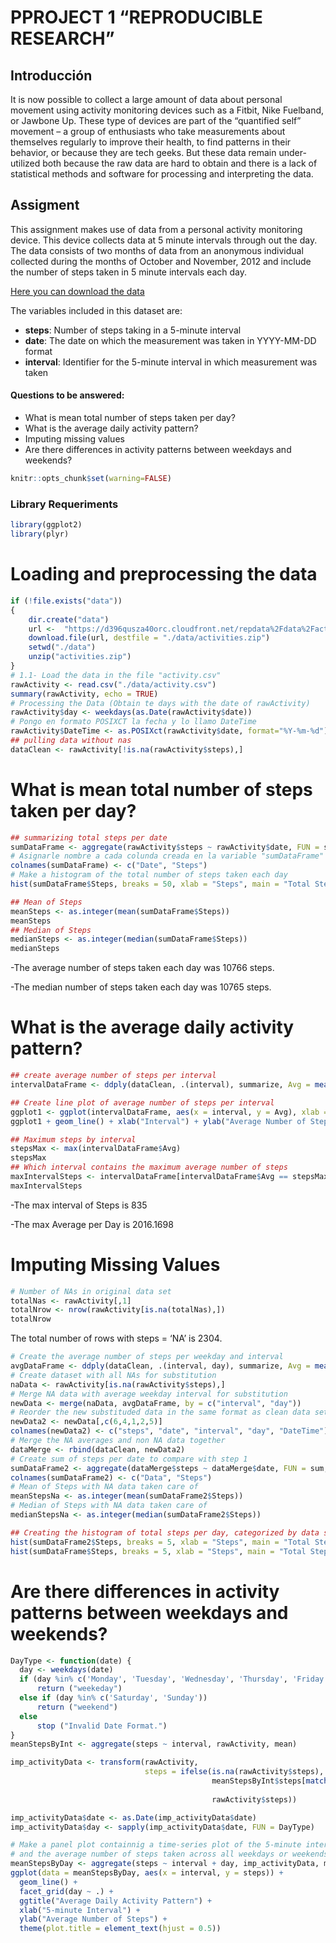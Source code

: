 # PPROJECT 1 "REPRODUCIBLE RESEARCH"
## Introducción
It is now possible to collect a large amount of data about personal movement using activity monitoring devices such as a Fitbit, Nike Fuelband, or Jawbone Up. These type of devices are part of the “quantified self” movement – a group of enthusiasts who take measurements about themselves regularly to improve their health, to find patterns in their behavior, or because they are tech geeks. But these data remain under-utilized both because the raw data are hard to obtain and there is a lack of statistical methods and software for processing and interpreting the data.

## Assigment 
This assignment makes use of data from a personal activity monitoring device. This device collects data at 5 minute intervals through out the day. The data consists of two months of data from an anonymous individual collected during the months of October and November, 2012 and include the number of steps taken in 5 minute intervals each day.

[Here you can download the data](https://d396qusza40orc.cloudfront.net/repdata%2Fdata%2Factivity.zip)

The variables included in this dataset are:

- **steps**: Number of steps taking in a 5-minute interval  
- **date**: The date on which the measurement was taken in YYYY-MM-DD format
- **interval**: Identifier for the 5-minute interval in which measurement was taken


#### Questions to be answered:

- What is mean total number of steps taken per day?
- What is the average daily activity pattern?
- Imputing missing values
- Are there differences in activity patterns between weekdays and weekends?
```r
knitr::opts_chunk$set(warning=FALSE)
```
### Library Requeriments 
```r
library(ggplot2)
library(plyr)
```
# Loading and preprocessing the data
```r
if (!file.exists("data"))
{
    dir.create("data")
    url <-  "https://d396qusza40orc.cloudfront.net/repdata%2Fdata%2Factivity.zip"
    download.file(url, destfile = "./data/activities.zip")
    setwd("./data")
    unzip("activities.zip")
}
# 1.1- Load the data in the file "activity.csv"
rawActivity <- read.csv("./data/activity.csv")
summary(rawActivity, echo = TRUE)
# Processing the Data (Obtain te days with the date of rawActivity)
rawActivity$day <- weekdays(as.Date(rawActivity$date))
# Pongo en formato POSIXCT la fecha y lo llamo DateTime
rawActivity$DateTime <- as.POSIXct(rawActivity$date, format="%Y-%m-%d")
## pulling data without nas
dataClean <- rawActivity[!is.na(rawActivity$steps),]
```

# What is mean total number of steps taken per day?
```r
## summarizing total steps per date
sumDataFrame <- aggregate(rawActivity$steps ~ rawActivity$date, FUN = sum,)
# Asignarle nombre a cada colunda creada en la variable "sumDataFrame"
colnames(sumDataFrame) <- c("Date", "Steps")
# Make a histogram of the total number of steps taken each day
hist(sumDataFrame$Steps, breaks = 50, xlab = "Steps", main = "Total Steps per Day", col = "black", echo = TRUE)
```
```r
## Mean of Steps
meanSteps <- as.integer(mean(sumDataFrame$Steps))
meanSteps
## Median of Steps
medianSteps <- as.integer(median(sumDataFrame$Steps))
medianSteps
```
-The average number of steps taken each day was 10766 steps.

-The median number of steps taken each day was 10765 steps.

# What is the average daily activity pattern?
```r
## create average number of steps per interval
intervalDataFrame <- ddply(dataClean, .(interval), summarize, Avg = mean(steps))
```
```r
## Create line plot of average number of steps per interval
ggplot1 <- ggplot(intervalDataFrame, aes(x = interval, y = Avg), xlab = "Interval", ylab = "Average Number of Step" ) 
ggplot1 + geom_line() + xlab("Interval") + ylab("Average Number of Steps") + ggtitle("Average Number of Steps per Interval") 
```
```r
## Maximum steps by interval
stepsMax <- max(intervalDataFrame$Avg)
stepsMax
## Which interval contains the maximum average number of steps
maxIntervalSteps <- intervalDataFrame[intervalDataFrame$Avg == stepsMax,]
maxIntervalSteps
``` 
-The max interval of Steps is 835 

-The max Average per Day is 2016.1698

# Imputing Missing Values 
```r
# Number of NAs in original data set
totalNas <- rawActivity[,1]
totalNrow <- nrow(rawActivity[is.na(totalNas),])
totalNrow
```
The total number of rows with steps = ‘NA’ is 2304.
```r
# Create the average number of steps per weekday and interval
avgDataFrame <- ddply(dataClean, .(interval, day), summarize, Avg = mean(steps))
# Create dataset with all NAs for substitution
naData <- rawActivity[is.na(rawActivity$steps),]
# Merge NA data with average weekday interval for substitution
newData <- merge(naData, avgDataFrame, by = c("interval", "day"))
# Reorder the new substituded data in the same format as clean data set
newData2 <- newData[,c(6,4,1,2,5)]
colnames(newData2) <- c("steps", "date", "interval", "day", "DateTime")
# Merge the NA averages and non NA data together
dataMerge <- rbind(dataClean, newData2)
# Create sum of steps per date to compare with step 1
sumDataFrame2 <- aggregate(dataMerge$steps ~ dataMerge$date, FUN = sum, )
colnames(sumDataFrame2) <- c("Data", "Steps")
# Mean of Steps with NA data taken care of
meanStepsNa <- as.integer(mean(sumDataFrame2$Steps))
# Median of Steps with NA data taken care of
medianStepsNa <- as.integer(median(sumDataFrame2$Steps))
```

```r
## Creating the histogram of total steps per day, categorized by data set to show impact
hist(sumDataFrame2$Steps, breaks = 5, xlab = "Steps", main = "Total Steps per Day with Nas Fixed", col = "black")
hist(sumDataFrame$Steps, breaks = 5, xlab = "Steps", main = "Total Steps per Day with NAs Fixed", col = "red", add = T)
```

# Are there differences in activity patterns between weekdays and weekends?
```r
DayType <- function(date) {
  day <- weekdays(date)
  if (day %in% c('Monday', 'Tuesday', 'Wednesday', 'Thursday', 'Friday'))
      return ("weekeday")
  else if (day %in% c('Saturday', 'Sunday'))
      return ("weekend")
  else
      stop ("Invalid Date Format.")
}
meanStepsByInt <- aggregate(steps ~ interval, rawActivity, mean)

imp_activityData <- transform(rawActivity,
                              steps = ifelse(is.na(rawActivity$steps),
                                             meanStepsByInt$steps[match(rawActivity$interval, 
                                                                        meanStepsByInt$interval)],
                                             rawActivity$steps))

imp_activityData$date <- as.Date(imp_activityData$date)
imp_activityData$day <- sapply(imp_activityData$date, FUN = DayType)

# Make a panel plot containnig a time-series plot of the 5-minute interval
# and the average number of steps taken across all weekdays or weekends
meanStepsByDay <- aggregate(steps ~ interval + day, imp_activityData, mean)
ggplot(data = meanStepsByDay, aes(x = interval, y = steps)) + 
  geom_line() +
  facet_grid(day ~ .) +
  ggtitle("Average Daily Activity Pattern") +
  xlab("5-minute Interval") +
  ylab("Average Number of Steps") +
  theme(plot.title = element_text(hjust = 0.5))
```